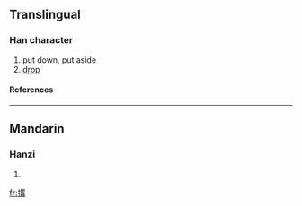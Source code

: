 ==Translingual==
===Han character===
{{Han char|rn=64|rad=手|as=11|sn=14|four=5606<sub>4</sub>|canj=手田竹口 (QWHR)}}
# put down, put aside
# [[drop]]
====References====
{{Han ref|kx=0453.191|dkj=12673|hdz=31946.050|uh=6482|ud=25730|bh=E1E6|bd=57830}}

----
==Mandarin==
===Hanzi===
{{cmn-hanzi|pin=[[lüè]] (lüe4)|wg=lüeh<sup>4</sup>}}
# {{defn|Mandarin}}

[[fr:撂]]